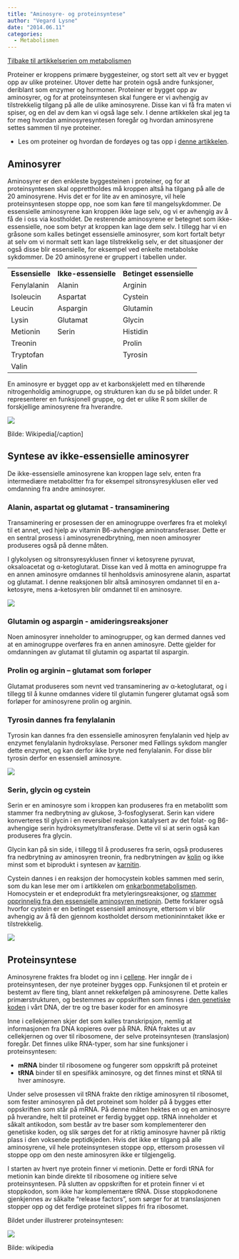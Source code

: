 ```yaml
---
title: "Aminosyre- og proteinsyntese"
author: "Vegard Lysne"
date: "2014.06.11"
categories: 
  - Metabolismen
---
```


[Tilbake til artikkelserien om metabolismen](../../metabolismen.html)

Proteiner er kroppens primære byggesteiner, og stort sett alt vev er bygget opp av ulike proteiner. Utover dette har protein også andre funksjoner, deriblant som enzymer og hormoner. Proteiner er bygget opp av aminosyrer, og for at proteinsyntesen skal fungere er vi avhengig av tilstrekkelig tilgang på alle de ulike aminosyrene. Disse kan vi få fra maten vi spiser, og en del av dem kan vi også lage selv. I denne artikkelen skal jeg ta for meg hvordan aminosyresyntesen foregår og hvordan aminosyrene settes sammen til nye proteiner.

-   Les om proteiner og hvordan de fordøyes og tas opp i [denne artikkelen](../naeringsstoffer/protein.qmd "Protein").

## Aminosyrer

Aminosyrer er den enkleste byggesteinen i proteiner, og for at proteinsyntesen skal opprettholdes må kroppen altså ha tilgang på alle de 20 aminosyrene. Hvis det er for lite av en aminosyre, vil hele proteinsyntesen stoppe opp, noe som kan føre til mangelsykdommer. De essensielle aminosyrene kan kroppen ikke lage selv, og vi er avhengig av å få de i oss via kostholdet. De resterende aminosyrene er betegnet som ikke-essensielle, noe som betyr at kroppen kan lage dem selv. I tillegg har vi en gråsone som kalles betinget essensielle aminosyrer, som kort fortalt betyr at selv om vi normalt sett kan lage tilstrekkelig selv, er det situasjoner der også disse blir essensielle, for eksempel ved enkelte metabolske sykdommer. De 20 aminosyrene er gruppert i tabellen under.

|                 |                      |                          |
|-----------------|----------------------|--------------------------|
| **Essensielle** | **Ikke-essensielle** | **Betinget essensielle** |
| Fenylalanin     | Alanin               | Arginin                  |
| Isoleucin       | Aspartat             | Cystein                  |
| Leucin          | Aspargin             | Glutamin                 |
| Lysin           | Glutamat             | Glycin                   |
| Metionin        | Serin                | Histidin                 |
| Treonin         |                      | Prolin                   |
| Tryptofan       |                      | Tyrosin                  |
| Valin           |                      |                          |

En aminosyre er bygget opp av et karbonskjelett med en tilhørende nitrogenholdig aminogruppe, og strukturen kan du se på bildet under. R representerer en funksjonell gruppe, og det er ulike R som skiller de forskjellige aminosyrene fra hverandre.

![](images/clipboard-1062659921.png)

Bilde: Wikipedia\[/caption\]

## Syntese av ikke-essensielle aminosyrer

De ikke-essensielle aminosyrene kan kroppen lage selv, enten fra intermediære metabolitter fra for eksempel sitronsyresyklusen eller ved omdanning fra andre aminosyrer.

### Alanin, aspartat og glutamat - transaminering

Transaminering er prosessen der en aminogruppe overføres fra et molekyl til et annet, ved hjelp av vitamin B6-avhengige aminotransferaser. Dette er en sentral prosess i aminosyrenedbrytning, men noen aminosyrer produseres også på denne måten.

I glykolysen og sitronsyresyklusen finner vi ketosyrene pyruvat, oksaloacetat og α-ketoglutarat. Disse kan ved å motta en aminogruppe fra en annen aminosyre omdannes til henholdsvis aminosyrene alanin, aspartat og glutamat. I denne reaksjonen blir altså aminosyren omdannet til en a-ketosyre, mens a-ketosyren blir omdannet til en aminosyre.

![](images/clipboard-3590620592.png)

### Glutamin og aspargin - amideringsreaksjoner

Noen aminosyrer inneholder to aminogrupper, og kan dermed dannes ved at en aminogruppe overføres fra en annen aminosyre. Dette gjelder for omdanningen av glutamat til glutamin og aspartat til aspargin.

### Prolin og arginin – glutamat som forløper

Glutamat produseres som nevnt ved transaminering av α-ketoglutarat, og i tillegg til å kunne omdannes videre til glutamin fungerer glutamat også som forløper for aminosyrene prolin og arginin.

### Tyrosin dannes fra fenylalanin

Tyrosin kan dannes fra den essensielle aminosyren fenylalanin ved hjelp av enzymet fenylalanin hydroksylase. Personer med Føllings sykdom mangler dette enzymet, og kan derfor ikke bryte ned fenylalanin. For disse blir tyrosin derfor en essensiell aminosyre.

![](images/clipboard-1931111471.png)

### Serin, glycin og cystein

Serin er en aminosyre som i kroppen kan produseres fra en metabolitt som stammer fra nedbrytning av glukose, 3-fosfoglyserat. Serin kan videre konverteres til glycin i en reversibel reaksjon katalysert av det folat- og B6-avhengige serin hydroksymetyltransferase. Dette vil si at serin også kan produseres fra glycin.

Glycin kan på sin side, i tillegg til å produseres fra serin, også produseres fra nedbrytning av aminosyren treonin, fra nedbrytningen av [kolin](../bioblikk-kolin.qmd "Bioblikk: Andre bioaktive stoffer i mat – Choline") og ikke minst som et biprodukt i syntesen av [karnitin](../bioblikk-karnitin.qmd "Bioblikk – Karnitin").

Cystein dannes i en reaksjon der homocystein kobles sammen med serin, som du kan lese mer om i artikkelen om [enkarbonmetabolismen](../bioblikk-enkarbonmetabolismen.qmd "Bioblikk: Enkarbonmetabolismen, en introduksjon"). Homocystein er et endeprodukt fra metyleringsreaksjoner, og [stammer opprinnelig fra den essensielle aminosyren metionin](../bioblikk-metyleringssyklus.qmd "Bioblikk: Metyleringssyklus"). Dette forklarer også hvorfor cystein er en betinget essensiell aminosyre, ettersom vi blir avhengig av å få den gjennom kostholdet dersom metionininntaket ikke er tilstrekkelig.

![](images/clipboard-3479256886.png)

## Proteinsyntese

Aminosyrene fraktes fra blodet og inn i [cellene](http://www.friskogfunksjonell.no/cellen/ "Cellen"). Her inngår de i proteinsyntesen, der nye proteiner bygges opp. Funksjonen til et protein er bestemt av flere ting, blant annet rekkefølgen på aminosyrene. Dette kalles primærstrukturen, og bestemmes av oppskriften som finnes i [den genetiske koden](http://www.friskogfunksjonell.no/genetiske-og-metabolske-sykdommer-genetikk/ "Genetiske og metabolske sykdommer – genetikk") i vårt DNA, der tre og tre baser koder for en aminosyre

Inne i cellekjernen skjer det som kalles transkripsjon, nemlig at informasjonen fra DNA kopieres over på RNA. RNA fraktes ut av cellekjernen og over til ribosomene, der selve proteinsyntesen (translasjon) foregår. Det finnes ulike RNA-typer, som har sine funksjoner i proteinsyntesen:

- **mRNA** binder til ribosomene og fungerer som oppskrift på proteinet
- **tRNA** binder til en spesifikk aminosyre, og det finnes minst et tRNA til hver aminosyre.

Under selve prosessen vil tRNA frakte den riktige aminosyren til ribosomet, som fester aminosyren på det proteinet som holder på å bygges etter oppskriften som står på mRNA. På denne måten hektes en og en aminosyre på hverandre, helt til proteinet er ferdig bygget opp. tRNA inneholder et såkalt antikodon, som består av tre baser som komplementerer den genetiske koden, og slik sørges det for at riktig aminosyre havner på riktig plass i den voksende peptidkjeden. Hvis det ikke er tilgang på alle aminosyrene, vil hele proteinsyntesen stoppe opp, ettersom prosessen vil stoppe opp om den neste aminosyren ikke er tilgjengelig.

I starten av hvert nye protein finner vi metionin. Dette er fordi tRNA for metionin kan binde direkte til ribosomene og initiere selve proteinsyntesen. På slutten av oppskriften for et protein finner vi et stoppkodon, som ikke har komplementære tRNA. Disse stoppkodonene gjenkjennes av såkalte "release factors", som sørger for at translasjonen stopper opp og det ferdige proteinet slippes fri fra ribosomet.

Bildet under illustrerer proteinsyntesen:

![](images/clipboard-2609922565.png)

Bilde: wikipedia
